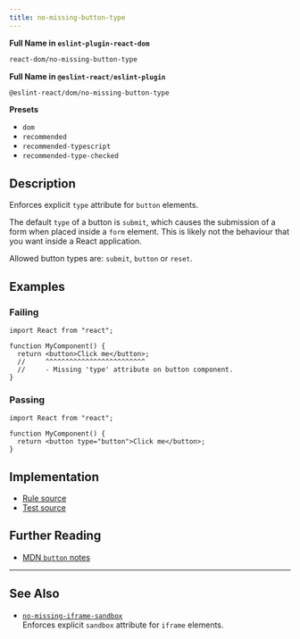 ```yaml
---
title: no-missing-button-type
---
```


**Full Name in `eslint-plugin-react-dom`**

```sh copy
react-dom/no-missing-button-type
```

**Full Name in `@eslint-react/eslint-plugin`**

```sh copy
@eslint-react/dom/no-missing-button-type
```

**Presets**

- `dom`
- `recommended`
- `recommended-typescript`
- `recommended-type-checked`

## Description

Enforces explicit `type` attribute for `button` elements.

The default `type` of a button is `submit`, which causes the submission of a form when placed inside a `form` element. This is likely not the behaviour that you want inside a React application.

Allowed button types are: `submit`, `button` or `reset`.

## Examples

### Failing

```tsx
import React from "react";

function MyComponent() {
  return <button>Click me</button>;
  //     ^^^^^^^^^^^^^^^^^^^^^^^^^
  //     - Missing 'type' attribute on button component.
}
```

### Passing

```tsx
import React from "react";

function MyComponent() {
  return <button type="button">Click me</button>;
}
```

## Implementation

- [Rule source](https://github.com/Rel1cx/eslint-react/tree/main/packages/plugins/eslint-plugin-react-dom/src/rules/no-missing-button-type.ts)
- [Test source](https://github.com/Rel1cx/eslint-react/tree/main/packages/plugins/eslint-plugin-react-dom/src/rules/no-missing-button-type.spec.ts)

## Further Reading

- [MDN `button` notes](https://developer.mozilla.org/en-US/docs/Web/HTML/Element/button#notes)

---

## See Also

- [`no-missing-iframe-sandbox`](./dom-no-missing-iframe-sandbox)\
  Enforces explicit `sandbox` attribute for `iframe` elements.
